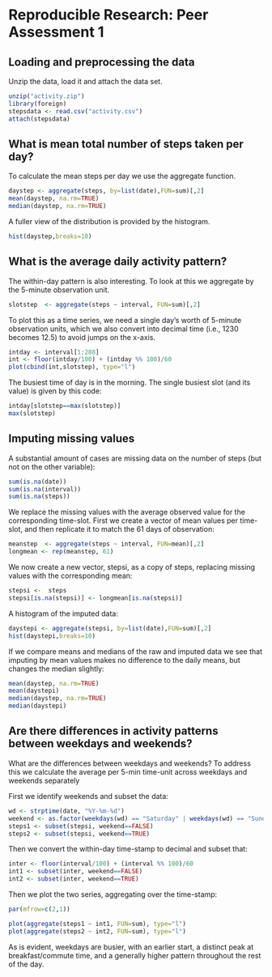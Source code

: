 # Reproducible Research: Peer Assessment 1


## Loading and preprocessing the data

Unzip the data, load it and attach the data set.

```r
unzip("activity.zip")
library(foreign)
stepsdata <- read.csv("activity.csv")
attach(stepsdata)
```

## What is mean total number of steps taken per day?

To calculate the mean steps per day we use the aggregate function.

```r
daystep <- aggregate(steps, by=list(date),FUN=sum)[,2]
mean(daystep, na.rm=TRUE)
median(daystep, na.rm=TRUE)
```

A fuller view of the distribution is provided by the histogram.

```r
hist(daystep,breaks=10)
```

## What is the average daily activity pattern?

The within-day pattern is also interesting. To look at this we aggregate by the 5-minute observation unit.

```r
slotstep  <- aggregate(steps ~ interval, FUN=sum)[,2]
```

To plot this as a time series, we need a single day's worth of 5-minute
observation units, which we also convert into decimal time (i.e., 1230
becomes 12.5) to avoid jumps on the x-axis.

```r
intday <- interval[1:288]
int <- floor(intday/100) + (intday %% 100)/60
plot(cbind(int,slotstep), type="l")
```

The busiest time of day is in the morning. The single busiest slot (and its value) is given by this code:

```r
intday[slotstep==max(slotstep)]
max(slotstep)
```

## Imputing missing values

A substantial amount of cases are missing data on the number of steps (but not on the other variable):

```r
sum(is.na(date))
sum(is.na(interval))
sum(is.na(steps))
```

We replace the missing values with the average observed value for the
corresponding time-slot. First we create a vector of mean values per
time-slot, and then replicate it to match the 61 days of observation:

```r
meanstep  <- aggregate(steps ~ interval, FUN=mean)[,2]
longmean <- rep(meanstep, 61)
```

We now create a new vector, stepsi, as a copy of steps, replacing
missing values with the corresponding mean:
```r
stepsi <-  steps
stepsi[is.na(stepsi)] <- longmean[is.na(stepsi)]
```

A histogram of the imputed data:
```r
daystepi <- aggregate(stepsi, by=list(date),FUN=sum)[,2]
hist(daystepi,breaks=10)
```

If we compare means and medians of the raw and imputed data we see that
imputing by mean values makes no difference to the daily means, but
changes the median slightly:
```r
mean(daystep, na.rm=TRUE)
mean(daystepi)
median(daystep, na.rm=TRUE)
median(daystepi)
```

## Are there differences in activity patterns between weekdays and weekends?

What are the differences between weekdays and weekends? To address this
we calculate the average per 5-min time-unit across weekdays and
weekends separately

First we identify weekends and subset the data:
```r
wd <- strptime(date, "%Y-%m-%d")
weekend <- as.factor(weekdays(wd) == "Saturday" | weekdays(wd) == "Sunday")
steps1 <- subset(stepsi, weekend==FALSE)
steps2 <- subset(stepsi, weekend==TRUE)
```
Then we convert the within-day time-stamp to decimal and subset that:
```r
inter <- floor(interval/100) + (interval %% 100)/60
int1 <- subset(inter, weekend==FALSE)
int2 <- subset(inter, weekend==TRUE)
```

Then we plot the two series, aggregating over the time-stamp:
```r
par(mfrow=c(2,1))

plot(aggregate(steps1 ~ int1, FUN=sum), type="l")
plot(aggregate(steps2 ~ int2, FUN=sum), type="l")
```

As is evident, weekdays are busier, with an earlier start, a distinct
peak at breakfast/commute time, and a generally higher pattern
throughout the rest of the day. 

